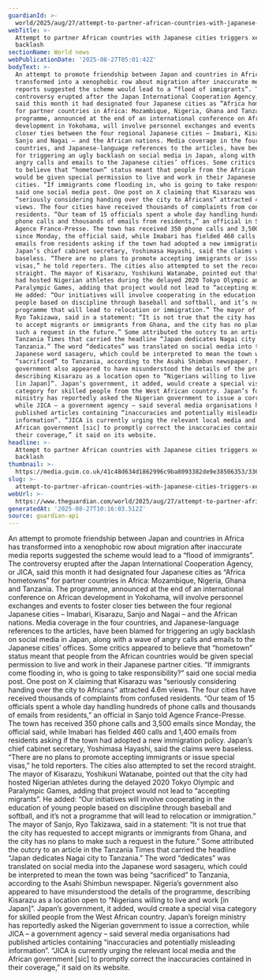 ```yaml
---
guardianId: >-
  world/2025/aug/27/attempt-to-partner-african-countries-with-japanese-cities-triggers-xenophobic-backlash
webTitle: >-
  Attempt to partner African countries with Japanese cities triggers xenophobic
  backlash 
sectionName: World news
webPublicationDate: '2025-08-27T05:01:42Z'
bodyText: >-
  An attempt to promote friendship between Japan and countries in Africa has
  transformed into a xenophobic row about migration after inaccurate media
  reports suggested the scheme would lead to a “flood of immigrants”. The
  controversy erupted after the Japan International Cooperation Agency, or JICA,
  said this month it had designated four Japanese cities as “Africa hometowns”
  for partner countries in Africa: Mozambique, Nigeria, Ghana and Tanzania. The
  programme, announced at the end of an international conference on African
  development in Yokohama, will involve personnel exchanges and events to foster
  closer ties between the four regional Japanese cities – Imabari, Kisarazu,
  Sanjo and Nagai – and the African nations. Media coverage in the four
  countries, and Japanese-language references to the articles, have been blamed
  for triggering an ugly backlash on social media in Japan, along with a wave of
  angry calls and emails to the Japanese cities’ offices. Some critics appeared
  to believe that “hometown” status meant that people from the African countries
  would be given special permission to live and work in their Japanese partner
  cities. “If immigrants come flooding in, who is going to take responsibility?”
  said one social media post. One post on X claiming that Kisarazu was
  “seriously considering handing over the city to Africans” attracted 4.6m
  views. The four cities have received thousands of complaints from confused
  residents. “Our team of 15 officials spent a whole day handling hundreds of
  phone calls and thousands of emails from residents,” an official in Sanjo told
  Agence France-Presse. The town has received 350 phone calls and 3,500 emails
  since Monday, the official said, while Imabari has fielded 460 calls and 1,400
  emails from residents asking if the town had adopted a new immigration policy.
  Japan’s chief cabinet secretary, Yoshimasa Hayashi, said the claims were
  baseless. “There are no plans to promote accepting immigrants or issue special
  visas,” he told reporters. The cities also attempted to set the record
  straight. The mayor of Kisarazu, Yoshikuni Watanabe, pointed out that the city
  had hosted Nigerian athletes during the delayed 2020 Tokyo Olympic and
  Paralympic Games, adding that project would not lead to “accepting migrants”.
  He added: “Our initiatives will involve cooperating in the education of young
  people based on discipline through baseball and softball, and it’s not a
  programme that will lead to relocation or immigration.” The mayor of Sanjo,
  Ryo Takizawa, said in a statement: “It is not true that the city has requested
  to accept migrants or immigrants from Ghana, and the city has no plans to make
  such a request in the future.” Some attributed the outcry to an article in the
  Tanzania Times that carried the headline “Japan dedicates Nagai city to
  Tanzania.” The word “dedicates” was translated on social media into the
  Japanese word sasageru, which could be interpreted to mean the town was being
  “sacrificed” to Tanzania, according to the Asahi Shimbun newspaper. Nigeria’s
  government also appeared to have misunderstood the details of the programme,
  describing Kisarazu as a location open to “Nigerians willing to live and work
  [in Japan]”. Japan’s government, it added, would create a special visa
  category for skilled people from the West African country. Japan’s foreign
  ministry has reportedly asked the Nigerian government to issue a correction,
  while JICA – a government agency – said several media organisations had
  published articles containing “inaccuracies and potentially misleading
  information”. “JICA is currently urging the relevant local media and the
  African government [sic] to promptly correct the inaccuracies contained in
  their coverage,” it said on its website.
headline: >-
  Attempt to partner African countries with Japanese cities triggers xenophobic
  backlash 
thumbnail: >-
  https://media.guim.co.uk/41c48d634d1862996c9ba8093382de9e38506353/336_0_5000_4000/500.jpg
slug: >-
  attempt-to-partner-african-countries-with-japanese-cities-triggers-xenophobic-backlash
webUrl: >-
  https://www.theguardian.com/world/2025/aug/27/attempt-to-partner-african-countries-with-japanese-cities-triggers-xenophobic-backlash
generatedAt: '2025-08-27T10:16:03.512Z'
source: guardian-api
---
```

An attempt to promote friendship between Japan and countries in Africa has transformed into a xenophobic row about migration after inaccurate media reports suggested the scheme would lead to a “flood of immigrants”. The controversy erupted after the Japan International Cooperation Agency, or JICA, said this month it had designated four Japanese cities as “Africa hometowns” for partner countries in Africa: Mozambique, Nigeria, Ghana and Tanzania. The programme, announced at the end of an international conference on African development in Yokohama, will involve personnel exchanges and events to foster closer ties between the four regional Japanese cities – Imabari, Kisarazu, Sanjo and Nagai – and the African nations. Media coverage in the four countries, and Japanese-language references to the articles, have been blamed for triggering an ugly backlash on social media in Japan, along with a wave of angry calls and emails to the Japanese cities’ offices. Some critics appeared to believe that “hometown” status meant that people from the African countries would be given special permission to live and work in their Japanese partner cities. “If immigrants come flooding in, who is going to take responsibility?” said one social media post. One post on X claiming that Kisarazu was “seriously considering handing over the city to Africans” attracted 4.6m views. The four cities have received thousands of complaints from confused residents. “Our team of 15 officials spent a whole day handling hundreds of phone calls and thousands of emails from residents,” an official in Sanjo told Agence France-Presse. The town has received 350 phone calls and 3,500 emails since Monday, the official said, while Imabari has fielded 460 calls and 1,400 emails from residents asking if the town had adopted a new immigration policy. Japan’s chief cabinet secretary, Yoshimasa Hayashi, said the claims were baseless. “There are no plans to promote accepting immigrants or issue special visas,” he told reporters. The cities also attempted to set the record straight. The mayor of Kisarazu, Yoshikuni Watanabe, pointed out that the city had hosted Nigerian athletes during the delayed 2020 Tokyo Olympic and Paralympic Games, adding that project would not lead to “accepting migrants”. He added: “Our initiatives will involve cooperating in the education of young people based on discipline through baseball and softball, and it’s not a programme that will lead to relocation or immigration.” The mayor of Sanjo, Ryo Takizawa, said in a statement: “It is not true that the city has requested to accept migrants or immigrants from Ghana, and the city has no plans to make such a request in the future.” Some attributed the outcry to an article in the Tanzania Times that carried the headline “Japan dedicates Nagai city to Tanzania.” The word “dedicates” was translated on social media into the Japanese word sasageru, which could be interpreted to mean the town was being “sacrificed” to Tanzania, according to the Asahi Shimbun newspaper. Nigeria’s government also appeared to have misunderstood the details of the programme, describing Kisarazu as a location open to “Nigerians willing to live and work [in Japan]”. Japan’s government, it added, would create a special visa category for skilled people from the West African country. Japan’s foreign ministry has reportedly asked the Nigerian government to issue a correction, while JICA – a government agency – said several media organisations had published articles containing “inaccuracies and potentially misleading information”. “JICA is currently urging the relevant local media and the African government [sic] to promptly correct the inaccuracies contained in their coverage,” it said on its website.
